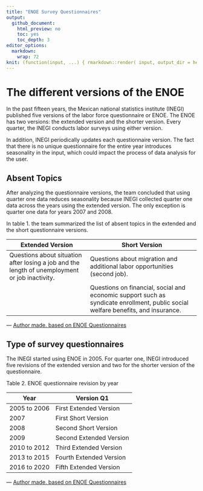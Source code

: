 ```yaml
---
title: "ENOE Survey Questionnaires"
output:
  github_document:
    html_preview: no
    toc: yes
    toc_depth: 3
editor_options:
  markdown:
    wrap: 72
knit: (function(input, ...) { rmarkdown::render( input, output_dir = here::here("Support/Country Survey Details/MEX/ENOE"), envir = globalenv() ) })
---
```


# The different versions of the ENOE

In the past fifteen years, the Mexican national statistics institute
(INEGI) published five versions of the labor force questionnaire or
ENOE. The ENOE has two versions: the extended version and the shorter
version. Every quarter, the INEGI conducts labor surveys using either
version.

In addition, INEGI periodically updates each questionnaire version. The
fact that there is no unique questionnaire for the entire year
introduces seasonality in the input, which could impact the process of
data analysis for the user.

## Absent Topics

After analyzing the questionnaire versions, the team concluded that
using quarter one data reduces seasonality because INEGI collected
quarter one data across the years using the extended version. The only
exception is quarter one data for years 2007 and 2008.

In table 1. the team summarized the list of absent topics in the
extended and the short questionnaire versions.

| Extended Version                                                                               | Short Version                                                                                                                    |
|------------------------------------------------------------------------------------------------|----------------------------------------------------------------------------------------------------------------------------------|
| Questions about situation after losing a job and the length of unemployment or job inactivity. | Questions about migration and additional labor opportunities (second job).                                                       |
|                                                                                                | Questions on financial, social and economic support such as syndicate enrollment, public social welfare benefits, and insurance. |

--- [Author made. based on ENOE
Questionnaires](https://www.inegi.org.mx/programas/enoe/15ymas/)

## Type of survey questionnaires

The INEGI started using ENOE in 2005. For quarter one, INEGI introduced
five revisions of the extended version and two for the shorter version
of the questionnaire.

Table 2. ENOE questionnaire revision by year

| Year         | Version Q1              |
|--------------|-------------------------|
| 2005 to 2006 | First Extended Version  |
| 2007         | First Short Version     |
| 2008         | Second Short Version    |
| 2009         | Second Extended Version |
| 2010 to 2012 | Third Extended Version  |
| 2013 to 2015 | Fourth Extended Version |
| 2016 to 2020 | Fifth Extended Version  |

--- [Author made. based on ENOE
Questionnaires](https://www.inegi.org.mx/programas/enoe/15ymas/)

